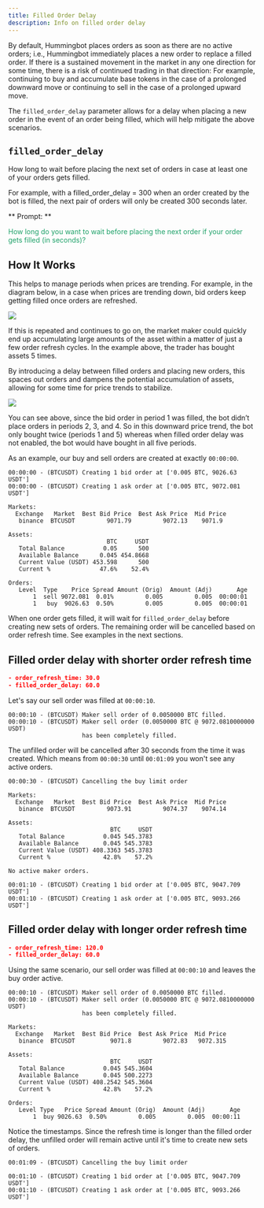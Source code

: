 ```yaml
---
title: Filled Order Delay
description: Info on filled order delay
---
```


By default, Hummingbot places orders as soon as there are no active orders; i.e., Hummingbot immediately places a new order to replace a filled order. If there is a sustained movement in the market in any one direction for some time, there is a risk of continued trading in that direction: For example, continuing to buy and accumulate base tokens in the case of a prolonged downward move or continuing to sell in the case of a prolonged upward move.

The `filled_order_delay` parameter allows for a delay when placing a new order in the event of an order being filled, which will help mitigate the above scenarios.

## `filled_order_delay`

How long to wait before placing the next set of orders in case at least one of your orders gets filled.

For example, with a filled_order_delay = 300 when an order created by the bot is filled, the next pair of orders will only be created 300 seconds later.

** Prompt: **

<div style={{ padding: "10px 20px", backgroundColor: "#1c1c1c" }}>
  <font color="#20a26a">
    How long do you want to wait before placing the next order if your order
    gets filled (in seconds)?
  </font>
</div>

## How It Works

This helps to manage periods when prices are trending. For example, in the diagram below, in a case when prices are trending down, bid orders keep getting filled once orders are refreshed.

![](/img/Filled-order-delay.png)

If this is repeated and continues to go on, the market maker could quickly end up accumulating large amounts of the asset within a matter of just a few order refresh cycles. In the example above, the trader has bought assets 5 times.

By introducing a delay between filled orders and placing new orders, this spaces out orders and dampens the potential accumulation of assets, allowing for some time for price trends to stabilize.

![](img/filled_order-delay-enabled.png)

You can see above, since the bid order in period 1 was filled, the bot didn’t place orders in periods 2, 3, and 4. So in this downward price trend, the bot only bought twice (periods 1 and 5) whereas when filled order delay was not enabled, the bot would have bought in all five periods.

As an example, our buy and sell orders are created at exactly `00:00:00`.

```
00:00:00 - (BTCUSDT) Creating 1 bid order at ['0.005 BTC, 9026.63 USDT']
00:00:00 - (BTCUSDT) Creating 1 ask order at ['0.005 BTC, 9072.081 USDT']
```

```
Markets:
  Exchange   Market  Best Bid Price  Best Ask Price  Mid Price
   binance  BTCUSDT         9071.79         9072.13    9071.9

Assets:
                            BTC     USDT
   Total Balance           0.05      500
   Available Balance      0.045 454.8668
   Current Value (USDT) 453.598      500
   Current %              47.6%    52.4%

Orders:
   Level  Type    Price Spread Amount (Orig)  Amount (Adj)       Age
       1  sell 9072.081  0.01%         0.005         0.005  00:00:01
       1   buy  9026.63  0.50%         0.005         0.005  00:00:01
```

When one order gets filled, it will wait for `filled_order_delay` before creating new sets of orders. The remaining order will be cancelled based on order refresh time. See examples in the next sections.

## Filled order delay with shorter order refresh time

```json
- order_refresh_time: 30.0
- filled_order_delay: 60.0
```

Let's say our sell order was filled at `00:00:10`.

```
00:00:10 - (BTCUSDT) Maker sell order of 0.0050000 BTC filled.
00:00:10 - (BTCUSDT) Maker sell order (0.0050000 BTC @ 9072.0810000000 USDT)
                     has been completely filled.
```

The unfilled order will be cancelled after 30 seconds from the time it was created. Which means from `00:00:30` until `00:01:09` you won't see any active orders.

```
00:00:30 - (BTCUSDT) Cancelling the buy limit order
```

```
Markets:
  Exchange   Market  Best Bid Price  Best Ask Price  Mid Price
   binance  BTCUSDT         9073.91         9074.37    9074.14

Assets:
                             BTC     USDT
   Total Balance           0.045 545.3783
   Available Balance       0.045 545.3783
   Current Value (USDT) 408.3363 545.3783
   Current %               42.8%    57.2%

No active maker orders.
```

```
00:01:10 - (BTCUSDT) Creating 1 bid order at ['0.005 BTC, 9047.709 USDT']
00:01:10 - (BTCUSDT) Creating 1 ask order at ['0.005 BTC, 9093.266 USDT']
```

## Filled order delay with longer order refresh time

```json
- order_refresh_time: 120.0
- filled_order_delay: 60.0
```

Using the same scenario, our sell order was filled at `00:00:10` and leaves the buy order active.

```
00:00:10 - (BTCUSDT) Maker sell order of 0.0050000 BTC filled.
00:00:10 - (BTCUSDT) Maker sell order (0.0050000 BTC @ 9072.0810000000 USDT)
                     has been completely filled.
```

```
Markets:
  Exchange   Market  Best Bid Price  Best Ask Price  Mid Price
   binance  BTCUSDT          9071.8         9072.83   9072.315

Assets:
                             BTC     USDT
   Total Balance           0.045 545.3604
   Available Balance       0.045 500.2273
   Current Value (USDT) 408.2542 545.3604
   Current %               42.8%    57.2%

Orders:
   Level Type   Price Spread Amount (Orig)  Amount (Adj)       Age
       1  buy 9026.63  0.50%         0.005         0.005  00:00:11
```

Notice the timestamps. Since the refresh time is longer than the filled order delay, the unfilled order will remain active until it's time to create new sets of orders.

```
00:01:09 - (BTCUSDT) Cancelling the buy limit order
```

```
00:01:10 - (BTCUSDT) Creating 1 bid order at ['0.005 BTC, 9047.709 USDT']
00:01:10 - (BTCUSDT) Creating 1 ask order at ['0.005 BTC, 9093.266 USDT']
```
